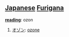== [[Japanese]] [[Furigana]] ==                             

'''[[reading]]''': ozon

# [[オゾン]]: [[ozone]]